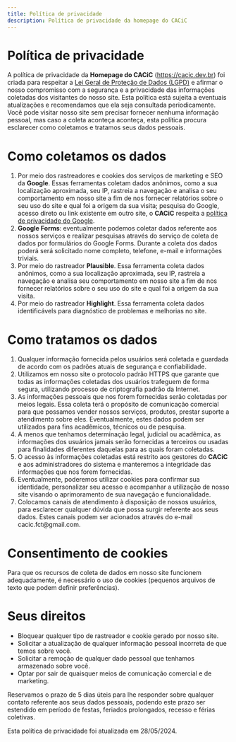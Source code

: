 ```yaml
---
title: Política de privacidade
description: Política de privacidade da homepage do CACiC
---
```


# Política de privacidade

A política de privacidade da **Homepage do CACiC** (https://cacic.dev.br) foi criada para respeitar a [Lei Geral de Proteção de Dados (LGPD)](https://www.planalto.gov.br/ccivil_03/_ato2015-2018/2018/lei/L13709compilado.htm) e afirmar o nosso compromisso com a segurança e a privacidade das informações coletadas dos visitantes do nosso site.
Esta política está sujeita a eventuais atualizações e recomendamos que ela seja consultada periodicamente.  
Você pode visitar nosso site sem precisar fornecer nenhuma informação pessoal, mas caso a coleta aconteça aconteça, esta política procura esclarecer como coletamos e tratamos seus dados pessoais.

# Como coletamos os dados

1. Por meio dos rastreadores e cookies dos serviços de marketing e SEO da **Google**. Essas ferramentas coletam dados anônimos, como a sua localização aproximada, seu IP, rastreia a navegação e analisa o seu comportamento em nosso site a fim de nos fornecer relatórios sobre o seu uso do site e qual foi a origem da sua visita; pesquisa do Google, acesso direto ou link existente em outro site, o **CACiC** respeita a [política de privacidade do Google](https://policies.google.com/privacy?hl=pt-BR).
1. **Google Forms**: eventualmente podemos coletar dados referente aos nossos serviços e realizar pesquisas através do serviço de coleta de dados por formulários do Google Forms. Durante a coleta dos dados poderá será solicitado nome completo, telefone, e-mail e informações triviais.
1. Por meio do rastreador **Plausible**. Essa ferramenta coleta dados anônimos, como a sua localização aproximada, seu IP, rastreia a navegação e analisa seu comportamento em nosso site a fim de nos fornecer relatórios sobre o seu uso do site e qual foi a origem da sua visita.
1. Por meio do rastreador **Highlight**. Essa ferramenta coleta dados identificávels para diagnóstico de problemas e melhorias no site.

# Como tratamos os dados

1. Qualquer informação fornecida pelos usuários será coletada e guardada de acordo com os padrões atuais de segurança e confiabilidade.
1. Utilizamos em nosso site o protocolo padrão HTTPS que garante que todas as informações coletadas dos usuários trafeguem de forma segura, utilizando processo de criptografia padrão da Internet.
1. As informações pessoais que nos forem fornecidas serão coletadas por meios legais. Essa coleta terá o propósito de comunicação comercial para que possamos vender nossos serviços, produtos, prestar suporte a atendimento sobre eles. Eventualmente, estes dados podem ser utilizados para fins acadêmicos, técnicos ou de pesquisa.
1. A menos que tenhamos determinação legal, judicial ou acadêmica, as informações dos usuários jamais serão fornecidas a terceiros ou usadas para finalidades diferentes daquelas para as quais foram coletadas.
1. O acesso às informações coletadas está restrito aos gestores do **CACiC** e aos administradores do sistema e manteremos a integridade das informações que nos forem fornecidas.
1. Eventualmente, poderemos utilizar cookies para confirmar sua identidade, personalizar seu acesso e acompanhar a utilização de nosso site visando o aprimoramento de sua navegação e funcionalidade.
1. Colocamos canais de atendimento à disposição de nossos usuários, para esclarecer qualquer dúvida que possa surgir referente aos seus dados. Estes canais podem ser acionados através do e-mail cacic.fct&#64;gmail.com.

# Consentimento de cookies

Para que os recursos de coleta de dados em nosso site funcionem adequadamente, é necessário o uso de cookies (pequenos arquivos de texto que podem definir preferências).

# Seus direitos

- Bloquear qualquer tipo de rastreador e cookie gerado por nosso site.
- Solicitar a atualização de qualquer informação pessoal incorreta de que temos sobre você.
- Solicitar a remoção de qualquer dado pessoal que tenhamos armazenado sobre você.
- Optar por sair de quaisquer meios de comunicação comercial e de marketing.

Reservamos o prazo de 5 dias úteis para lhe responder sobre qualquer contato referente aos seus dados pessoais, podendo este prazo ser estendido em período de festas, feriados prolongados, recesso e férias coletivas.

Esta política de privacidade foi atualizada em 28/05/2024.
